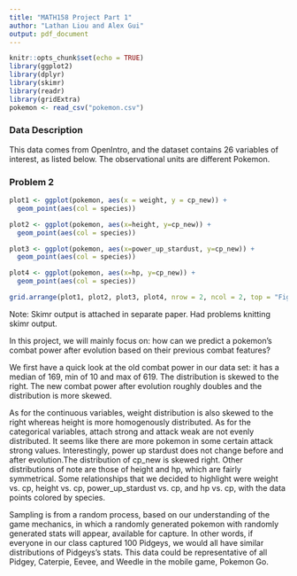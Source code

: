 ```yaml
---
title: "MATH158 Project Part 1"
author: "Lathan Liou and Alex Gui"
output: pdf_document
---
```


```r
knitr::opts_chunk$set(echo = TRUE)
library(ggplot2)
library(dplyr)
library(skimr)
library(readr)
library(gridExtra)
pokemon <- read_csv("pokemon.csv")
```

### Data Description
This data comes from OpenIntro, and the dataset contains 26 variables of interest, as listed below. The observational units are different Pokemon.

\begin{enumerate}
\item name: A unique name given to the Pokémon
\item species: The Pokémon's type, e.g. Pidgey.
\item cp: Pre-evolution Combat Power, which is a summary of the Pokémon's strength for battling prior to the evolution of the Pokémon.
\item hp: Pre-evolution Hit Points, which is a summary of how difficult it is to weaken the Pokémon in a battle.
\item weight: Pre-evolution weight, in kilograms.
\item height: Pre-evolution height, in meters.
\item power\_up\_stardust: Pre-evolution stardust required to power up the Pokémon.
\item power\_up\_candy: Pre-evolution candy required to power up the Pokémon.
\item attack\_weak: The name of the pre-evolution weaker attack of the Pokémon.
\item attack\_weak\_type: The type of the pre-evolution weaker attack.
\item attack\_weak\_value: The damage done by the pre-evolution weaker attack.
\item attack\_strong: The name of the pre-evolution stronger attack.
\item attack\_strong\_type: The type of the pre-evolution stronger attack.
\item attack\_strong\_value: The damage done by the pre-evolution stronger attack.
\item cp\_new: Post-evolution Combat Power.
\item hp\_new: Post-evolution Hit Points.
\item weight\_new: Post-evolution weight, in kilograms.
\item height\_new: Post-evolution height, in meters.
\item power\_up\_stardust\_new: Post-evolution stardust required to power up the Pokémon.
\item power\_up\_candy\_new: Post-evolution candy required to power up the Pokémon.
\item attack\_weak\_new: The name of the post-evolution weaker attack.
\item attack\_weak\_type\_new: The type of the post-evolution weaker attack.
\item attack\_weak\_value\_new: The damage done by the post-evolution weaker attack.
\item attack\_strong\_new: The name of the post-evolution stronger attack.
\item attack\_strong\_type\_new: The type of the post-evolution stronger attack.
\item attack\_strong\_value\_new: The damage done by the post-evolution stronger attack.
\end{enumerate}

### Problem 2
```r
plot1 <- ggplot(pokemon, aes(x = weight, y = cp_new)) + 
  geom_point(aes(col = species))

plot2 <- ggplot(pokemon, aes(x=height, y=cp_new)) +
  geom_point(aes(col = species)) 

plot3 <- ggplot(pokemon, aes(x=power_up_stardust, y=cp_new)) + 
  geom_point(aes(col = species))

plot4 <- ggplot(pokemon, aes(x=hp, y=cp_new)) + 
  geom_point(aes(col = species))

grid.arrange(plot1, plot2, plot3, plot4, nrow = 2, ncol = 2, top = "Figure 1: Exploratory Plots")
```


Note: Skimr output is attached in separate paper. Had problems knitting skimr output. 

In this project, we will mainly focus on: how can we predict a pokemon's combat power after evolution based on their previous combat features? 

We first have a quick look at the old combat power in our data set: it has a median of 169, min of 10 and max of 619. The distribution is skewed to the right. The new combat power after evolution roughly doubles and the distribution is more skewed.

As for the continuous variables, weight distribution is also skewed to the right whereas height is more homogenously distributed. As for the categorical variables, attach strong and attack weak are not evenly distributed. It seems like there are more pokemon in some certain attack strong values. Interestingly, power up stardust does not change before and after evolution.The distribution of cp_new is skewed right. Other distributions of note are those of height and hp, which are fairly symmetrical. Some relationships that we decided to highlight were weight vs. cp, height vs. cp, power_up_stardust vs. cp, and hp vs. cp, with the data points colored by species. 

Sampling is from a random process, based on our understanding of the game mechanics, in which a randomly generated pokemon with randomly generated stats will appear, available for capture. In other words, if everyone in our class captured 100 Pidgeys, we would all have similar distributions of Pidgeys's stats. This data could be representative of all Pidgey, Caterpie, Eevee, and Weedle in the mobile game, Pokemon Go. 

